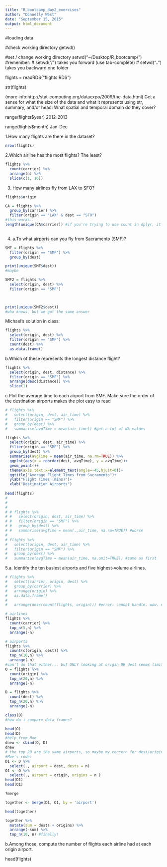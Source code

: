 ```yaml
---
title: "R_bootcamp_day2_exercises"
author: "Donnelly West"
date: "September 15, 2015"
output: html_document
---
```

#loading data

#check working directory
getwd()

#set / change working directory
setwd("~/Desktop/R_bootcamp/")
#remember:
# setwd("/") takes you forward (use tab-complete)
# setwd("..") takes you backward one folder

flights = readRDS("flights.RDS")

str(flights)

(more info:http://stat-computing.org/dataexpo/2009/the-data.html)
Get a sense for what the size of the data and what it represents using str, summary, and/or head: What spatial and temporal domain do they cover?

range(flights$year)
2012-2013

range(flights$month)
Jan-Dec

1.How many flights are there in the dataset?
```r
nrow(flights)
```

2.Which airline has the most flights? The least?
```r
flights %>% 
  count(carrier) %>% 
  arrange(n) %>% 
  slice(c(1, 16))

```

3. How many airlines fly from LAX to SFO?

```r
flights$origin

CA = flights %>% 
  group_by(carrier) %>% 
  filter(origin == "LAX" & dest == "SFO") 
#this works..
length(unique(CA$carrier)) #if you're trying to use count in dplyr, it wants the data set separately count(CA, unique(carrier)) - but it still doesn't return the # of carriers, it just returns a neat list of the 6
  
```

4. a.To what airports can you fly from Sacramento (SMF)?
```r
SMF = flights %>% 
  filter(origin == "SMF") %>% 
  group_by(dest) 

print(unique(SMF$dest))
#maybe
```

```r
SMF2 = flights %>% 
  select(origin, dest) %>% 
  filter(origin == "SMF")
  


print(unique(SMF2$dest))
#who knows, but we got the same answer
```

Michael's solution in class:
```r
flights %>% 
  select(origin, dest) %>% 
  filter(origin == "SMF") %>% 
  count(dest) %>% 
  as.data.frame()

```

b.Which of these represents the longest distance flight?
```r
flights %>% 
  select(origin, dest, distance) %>% 
  filter(origin == "SMF") %>% 
  arrange(desc(distance)) %>% 
  slice(1)
```


c.Plot the average time to each airport from SMF. Make sure the order of the destination airports makes the plot easy to read
```r
# flights %>% 
#   select(origin, dest, air_time) %>% 
#   filter(origin == "SMF") %>% 
#   group_by(dest) %>%
#   summarise(avgTime = mean(air_time)) #get a lot of NA values

flights %>% 
  select(origin, dest, air_time) %>% 
  filter(origin == "SMF") %>% 
  group_by(dest) %>%
  summarise(avgTime = mean(air_time, na.rm=TRUE)) %>% 
  ggplot(aes(x = reorder(dest, avgTime), y = avgTime))+
  geom_point()+
  theme(axis.text.x=element_text(angle=-45,hjust=0))+
  ggtitle("Average Flight Times from Sacramento")+
  ylab("Flight Times (mins)")+
  xlab("Destination Airports")
  
head(flights)
# 
# 
# 
# # flights %>% 
# #   select(origin, dest, air_time) %>% 
# #   filter(origin == "SMF") %>% 
# #   group_by(dest) %>%
# #   summarise(avgTime = mean(.,air_time, na.rm=TRUE)) #worse
# 
# flights %>% 
#   select(origin, dest, air_time) %>% 
#   filter(origin == "SMF") %>% 
#   group_by(dest) %>%
#   summarise(avgTime = mean(air_time, na.omit=TRUE)) #same as first
```

5.a. Identify the ten busiest airports and five highest-volume airlines.
```r
# flights %>% 
#   select(carrier, origin, dest) %>%
#   group_by(carrier) %>% 
#   arrange(origin) %>% 
#   as.data.frame()
#    
#   arrange(desc(count(flights, origin))) #error: cannot handle. wow. never seen that before

# airlines
flights %>% 
  count(carrier) %>% 
  top_n(5,n) %>% 
  arrange(-n)

# airports
flights %>% 
  count(c(origin, dest)) %>% 
  top_n(10,n) %>% 
  arrange(-n)
#can't do that either... but ONLY looking at origin OR dest seems limited. need to look at both???
O = flights %>% 
  count(origin) %>% 
  top_n(20,n) %>% 
  arrange(-n)

D = flights %>% 
  count(dest) %>% 
  top_n(20,n) %>% 
  arrange(-n)

class(D)
#how do i compare data frames?

head(O)
head(D)  
#help from Moe
dnew <- cbind(O, D)
dnew
# the top 20 are the same airports, so maybe my concern for dest/origin bias was dumb.
#Moe's code:
D1 <- D %>% 
  select(., airport = dest, dests = n)
O1 <- O %>% 
  select(., airport = origin, origins = n )
head(D1)
head(O1)

?merge

together <- merge(D1, O1, by = 'airport')

head(together)

together %>% 
  mutate(sum = dests + origins) %>% 
  arrange(-sum) %>% 
  top_n(10, n) #finally!

```

b.Among those, compute the number of flights each airline had at each origin airport.

head(flights)
